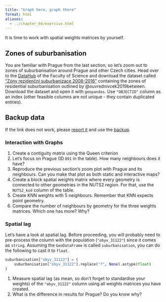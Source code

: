```yaml
---
title: "Graph here, graph there"
format: html
aliases:
  - ../chapter_04/exercise.html
---
```


It is time to work with spatial weights matrices by yourself.

## Zones of suburbanisation

You are familiar with Prague from the last section, so let's zoom out to zones of suburbanisation
around Prague and other Czech cities. Head over to the [DataHub](https://datahub.natur.cuni.cz) of the Faculty of Science and
download the dataset called ["Zóny rezidenční suburbanizace 2008-2016"](https://datahub.natur.cuni.cz/datasets/zóny-rezidenční-suburbanizace-2008-2016/explore) containing the zones of residential suburbanisation outlined by @ouvrednivcek2019between. Download the dataset and open it with `geopandas`. Use `"OBJECTID"` column as an index (other feasible columns are not unique - they contain duplicated entries).

::: {.callout-note collapse="true"}
# Backup data

If the link does not work, please [report it](https://github.com/martinfleis/sds/issues/new) and use the [backup](https://martinfleischmann.net/sds/spatial_graphs/data/zony_suburbanizace_2008_2016.zip).
:::

### Interaction with Graphs

1. Create a contiguity matrix using the Queen criterion
1. Let's focus on Prague (ID `891` in the table).  How many neighbours does it have?
1. Reproduce the previous section's zoom plot with Prague and its neighbours. Can you make that plot as both static and interactive maps?
1. Create a block spatial weights matrix where every geometry is connected to other geometries in the NUTS2 region. For that, use the `NUTS2_kod` column of the table.
1. Create KNN weights with 5 neighbours. Remember that KNN expects point geometry.
1. Compare the number of neighbours by geometry for the three weights matrices. Which one has more? Why?

### Spatial lag

Let's have a look at spatial lag. Before proceeding, you will probably need to pre-process the column with the population (`"obyv_31122"`) since it comes as `string`. Assuming the `GeoDataFrame` is called `suburbanisation`, you can do the following to cast it to `float`.

```py
suburbanisation["obyv_31122"] = (
    suburbanisation["obyv_31122"].replace("?", None).astype(float)
)
```

1. Measure spatial lag (as mean, so don't forget to standardise your weights) of the `"obyv_31122"` column using all weights matrices you have created.
1. What is the difference in results for Prague? Do you know why?
